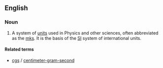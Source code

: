 ==English==

===Noun===
{{en-noun|-}}
{{wikipedia|International System of Units}}

# A system of [[unit]]s used in Physics and other sciences, often abbreviated as the [[mks]].  It is the basis of the [[SI]] system of international units.

====Related terms====
* [[cgs]] / [[centimeter-gram-second]]